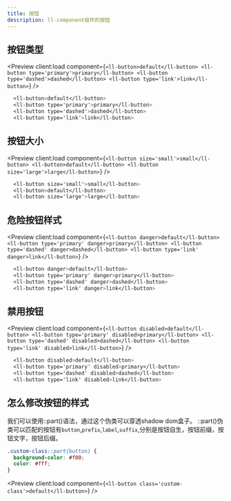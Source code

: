 ```yaml
---
title: 按钮
description: ll-component组件的按钮
---
```


## 按钮类型

<Preview client:load 
  component={`
  <ll-button>default</ll-button>
  <ll-button type='primary'>primary</ll-button>
  <ll-button type='dashed'>dashed</ll-button>
  <ll-button type='link'>link</ll-button>
  `}
/>

```css
  <ll-button>default</ll-button>
  <ll-button type='primary'>primary</ll-button>
  <ll-button type='dashed'>dashed</ll-button>
  <ll-button type='link'>link</ll-button>
```

## 按钮大小

<Preview client:load 
  component={`
  <ll-button size='small'>small</ll-button>
  <ll-button>default</ll-button>
  <ll-button size='large'>large</ll-button>
  `}
/>

```css
  <ll-button size='small'>small</ll-button>
  <ll-button>default</ll-button>
  <ll-button size='large'>large</ll-button>
```

## 危险按钮样式

<Preview client:load 
  component={`
  <ll-button danger>default</ll-button>
  <ll-button type='primary' danger>primary</ll-button>
  <ll-button type='dashed' danger>dashed</ll-button>
  <ll-button type='link' danger>link</ll-button>
  `}
/>

```css
  <ll-button danger>default</ll-button>
  <ll-button type='primary' danger>primary</ll-button>
  <ll-button type='dashed' danger>dashed</ll-button>
  <ll-button type='link' danger>link</ll-button>
```

## 禁用按钮

<Preview client:load 
  component={`
  <ll-button disabled>default</ll-button>
  <ll-button type='primary' disabled>primary</ll-button>
  <ll-button type='dashed' disabled>dashed</ll-button>
  <ll-button type='link' disabled>link</ll-button>
  `}
/>

```css
  <ll-button disabled>default</ll-button>
  <ll-button type='primary' disabled>primary</ll-button>
  <ll-button type='dashed' disabled>dashed</ll-button>
  <ll-button type='link' disabled>link</ll-button>
```

## 怎么修改按钮的样式

我们可以使用::part()语法，通过这个伪类可以穿透shadow dom盒子。
::part()伪类可以匹配的按钮有```button```,```prefix```,```label```,```suffix```,分别是按钮自生，按钮前缀，按钮文字，按钮后缀。

```css
.custom-class::part(button) {
  background-color: #f00;
  color: #fff;
}
```

<Preview client:load 
  component={`
  <ll-button class='custom-class'>default</ll-button>
  `}
/>